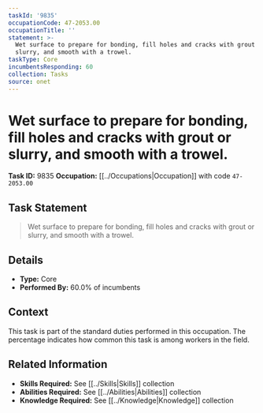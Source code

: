 ```yaml
---
taskId: '9835'
occupationCode: 47-2053.00
occupationTitle: ''
statement: >-
  Wet surface to prepare for bonding, fill holes and cracks with grout or
  slurry, and smooth with a trowel.
taskType: Core
incumbentsResponding: 60
collection: Tasks
source: onet
---
```

# Wet surface to prepare for bonding, fill holes and cracks with grout or slurry, and smooth with a trowel.

**Task ID:** 9835
**Occupation:** [[../Occupations|Occupation]] with code `47-2053.00`

## Task Statement

> Wet surface to prepare for bonding, fill holes and cracks with grout or slurry, and smooth with a trowel.

## Details

- **Type:** Core
- **Performed By:** 60.0% of incumbents

## Context

This task is part of the standard duties performed in this occupation. The percentage indicates how common this task is among workers in the field.

## Related Information

- **Skills Required:** See [[../Skills|Skills]] collection
- **Abilities Required:** See [[../Abilities|Abilities]] collection
- **Knowledge Required:** See [[../Knowledge|Knowledge]] collection
